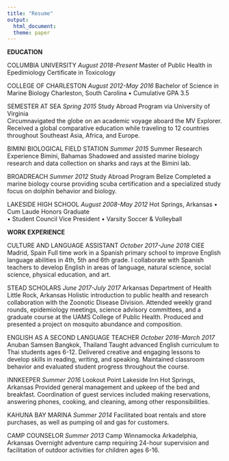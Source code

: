 ```yaml
---
title: "Resume"
output: 
  html_document:
  theme: paper
---
```


**EDUCATION**

COLUMBIA UNIVERSITY                                                               _August 2018-Present_                                                              Master of Public Health in Epedimiology                                            Certificate in Toxicology

COLLEGE OF CHARLESTON                                                           _August 2012-May 2016_
Bachelor of Science in Marine Biology                                     Charleston, South Carolina
•	Cumulative GPA 3.5

SEMESTER AT SEA                                                                     _Spring 2015_
Study Abroad Program via University of Virginia                                  
Circumnavigated the globe on an academic voyage aboard the MV Explorer. Received a global comparative education while traveling to 12 countries throughout Southeast Asia, Africa, and Europe. 

BIMINI BIOLOGICAL FIELD STATION                                                     _Summer 2015_
Summer Research Experience                                                          Bimini, Bahamas
Shadowed and assisted marine biology research and data collection on sharks and rays at the Bimini lab.

BROADREACH                                                                          _Summer 2012_
Study Abroad Program                                                                Belize
Completed a marine biology course providing scuba certification and a specialized study focus on dolphin behavior and biology.

LAKESIDE HIGH SCHOOL                                                            _August 2008-May 2012_
Hot Springs, Arkansas
•	Cum Laude Honors Graduate                                                        
•	Student Council Vice President
•	Varsity Soccer & Volleyball


**WORK EXPERIENCE**

CULTURE AND LANGUAGE ASSISTANT			                                          _October 2017-June 2018_
CIEE Madrid, Spain
Full time work in a Spanish primary school to improve English language abilities in 4th, 5th and 6th grade. I collaborate with Spanish teachers to develop English in areas of language, natural science, social science, physical education, and art.

STEAD SCHOLARS							                                                      _June 2017-July 2017_
Arkansas Department of Health					 
Little Rock, Arkansas
Holistic introduction to public health and research collaboration with the Zoonotic Disease Division. Attended weekly grand rounds, epidemiology meetings, science advisory committees, and a graduate course at the UAMS College of Public Health. Produced and presented a project on mosquito abundance and composition.  

ENGLISH AS A SECOND LANGUAGE TEACHER                                            _October 2016-March 2017_
Anuban Samsen                                                                       Bangkok, Thailand
Taught advanced English curriculum to Thai students ages 6-12. Delivered creative and engaging lessons to develop skills in reading, writing, and speaking. Maintained classroom behavior and evaluated student progress throughout the course.    

INNKEEPER                                                                           _Summer 2016_
Lookout Point Lakeside Inn                                                        Hot Springs, Arkansas
Provided general management and upkeep of the bed and breakfast. Coordination of guest services included making reservations, answering phones, cooking, and cleaning, among other responsibilities. 

KAHUNA BAY MARINA							                                                       _Summer 2014_
Facilitated boat rentals and store purchases, as well as pumping oil and gas for customers. 

CAMP COUNSELOR                                                                        _Summer 2013_
Camp Winnamocka                                                                     Arkadelphia, Arkansas
Overnight adventure camp requiring 24-hour supervision and facilitation of outdoor activities for children ages 6-16.

